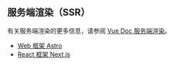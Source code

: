 ## 服务端渲染（SSR）

有关服务端渲染的更多信息，请参阅 [Vue Doc 服务端渲染](https://cn.vuejs.org/guide/scaling-up/ssr.html)。

- [Web 框架 Astro](https://docs.astro.build/zh-cn/concepts/why-astro/)
- [React 框架 Next.js](https://nextjs.org/)
